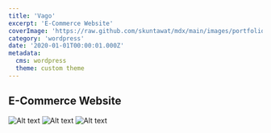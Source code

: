 ```yaml
---
title: 'Vago'
excerpt: 'E-Commerce Website'
coverImage: 'https://raw.github.com/skuntawat/mdx/main/images/portfolio/_2020/vago/vago-cover.jpg'
category: 'wordpress'
date: '2020-01-01T00:00:01.000Z'
metadata:
  cms: wordpress
  theme: custom theme
---
```


## E-Commerce Website

![Alt text](https://raw.github.com/skuntawat/mdx/main/images/portfolio/_2020/vago/vago-1.jpg)
![Alt text](https://raw.github.com/skuntawat/mdx/main/images/portfolio/_2020/vago/vago-2.jpg)
![Alt text](https://raw.github.com/skuntawat/mdx/main/images/portfolio/_2020/vago/vago-3.jpg)